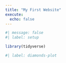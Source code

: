 ```yaml
---
title: "My First Website"
execute: 
  echo: false
---
```


```r
#| message: false
#| label: setup

library(tidyverse)
```

```r
#| label: diamonds-plot
```
